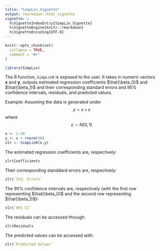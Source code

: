 ```yaml
---
title: "SimpLin_Vignette"
output: rmarkdown::html_vignette
vignette: >
  %\VignetteIndexEntry{SimpLin_Vignette}
  %\VignetteEngine{knitr::rmarkdown}
  %\VignetteEncoding{UTF-8}
---
```


```r
knitr::opts_chunk$set(
  collapse = TRUE,
  comment = "#>"
)
```

```r
library(SimpLin)
```

The R function, `SimpLinR` is exposed to the user.
It takes in numeric vectors $\boldsymbol{x}$ and $\boldsymbol{y}$, outputs estimated regression coefficients $\hat{\beta_0}$ and $\hat{\beta_1}$ and their corresponding standard errors and 95% confidence intervals, residuals, and predicted values. 

Example:
Assuming the data is generated under $$y = x + \epsilon$$ where $$\epsilon \sim N(0,1)$$
```r
x <- 1:30
y <- x + rnorm(30)
slr <- SimpLinR(x,y)
```

The estimated regression coefficients are, respectively:
```r
slr$Coefficients
```

Their corresponding standdard errors are, respectively:
```r
slr$`Std. Errors`
```

The 95% confidence intervals are, respectively (with the first row representing $\hat{\beta_0}$ and the second row representing $\hat{\beta_1}$):
```r
slr$`95% CI`
```

The residuals can be accessed through:
```r
slr$Residuals
```

The predicted values can be accessed with:
```r
slr$`Predicted Values`
```